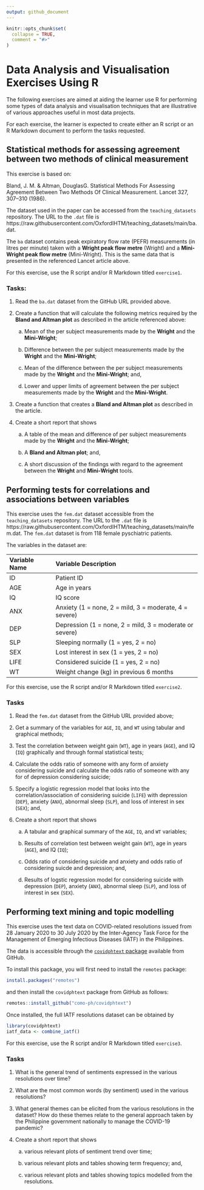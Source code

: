 ```yaml
---
output: github_document
---
```


<!-- README.md is generated from README.Rmd. Please edit that file -->

```r
knitr::opts_chunk$set(
  collapse = TRUE,
  comment = "#>"
)
```

# Data Analysis and Visualisation Exercises Using R

<!-- badges: start -->
<!-- badges: end -->

The following exercises are aimed at aiding the learner use R for performing some types of data analysis and visualisation techniques that are illustrative of various approaches useful in most data projects.

For each exercise, the learner is expected to create either an R script or an R Markdown document to perform the tasks requested.

## Statistical methods for assessing agreement between two methods of clinical measurement

This exercise is based on:

Bland, J. M. & Altman, DouglasG. Statistical Methods For Assessing Agreement Between Two Methods Of Clinical Measurement.  Lancet 327, 307–310 (1986).

The dataset used in the paper can be accessed from the `teaching_datasets` repository. The URL to the `.dat` file is https://raw.githubusercontent.com/OxfordIHTM/teaching_datasets/main/ba.dat.

The `ba` dataset contains peak expiratory flow rate (PEFR) measurements (in litres per minute) taken with a **Wright peak flow metre** (Wright) and a **Mini-Wright peak flow metre** (Mini-Wright). This is the same data that is presented in the referenced Lancet article above.

For this exercise, use the R script and/or R Markdown titled `exercise1`.

### Tasks:

1. Read the `ba.dat` dataset from the GitHub URL provided above.

2. Create a function that will calculate the following metrics required by the **Bland and Altman plot** as described in the article referenced above:

    a. Mean of the per subject measurements made by the **Wright** and the **Mini-Wright**;
    
    b. Difference between the per subject measurements made by the **Wright** and the **Mini-Wright**;
    
    c. Mean of the difference between the per subject measurements made by the **Wright** and the **Mini-Wright**; and,
    
    d. Lower and upper limits of agreement between the per subject measurements made by the **Wright** and the **Mini-Wright**.
    
3. Create a function that creates a **Bland and Altman plot** as described in the article.

4. Create a short report that shows

    a. A table of the mean and difference of per subject measurements made by the **Wright** and the **Mini-Wright**;
    
    b. A **Bland and Altman plot**; and,
    
    c. A short discussion of the findings with regard to the agreement between the **Wright** and **Mini-Wright** tools.
    

## Performing tests for correlations and associations between variables

This exercise uses the `fem.dat` dataset accessible from the `teaching_datasets` repository. The URL to the `.dat` file is https://raw.githubusercontent.com/OxfordIHTM/teaching_datasets/main/fem.dat. The `fem.dat` dataset is from 118 female pyschiatric patients.

The variables in the dataset are:

**Variable Name** | **Variable Description**
:--- | :---
ID | Patient ID
AGE | Age in years
IQ | IQ score
ANX | Anxiety (1 = none, 2 = mild, 3 = moderate, 4 = severe)
DEP | Depression (1 = none, 2 = mild, 3 = moderate or severe)
SLP | Sleeping normally (1 = yes, 2 = no)
SEX |	Lost interest in sex (1 = yes, 2 = no)
LIFE | Considered suicide (1 = yes, 2 = no)
WT | Weight change (kg) in previous 6 months

For this exercise, use the R script and/or R Markdown titled `exercise2`.

### Tasks

1. Read the `fem.dat` dataset from the GitHub URL provided above;

2. Get a summary of the variables for `AGE`, `IQ`, and `WT` using tabular and graphical methods;

3. Test the correlation between weight gain (`WT`), age in years (`AGE`), and IQ (`IQ`) graphically and through formal statistical tests;

4. Calculate the odds ratio of someone with any form of anxiety considering suicide and calculate the odds ratio of someone with any for of depression considering suicide;

6. Specify a logistic regression model that looks into the correlation/association of considering suicide (`LIFE`) with depression (`DEP`), anxiety (`ANX`), abnormal sleep (`SLP`), and loss of interest in sex (`SEX`); and,

7. Create a short report that shows

    a. A tabular and graphical summary of the `AGE`, `IQ`, and `WT` variables;
    
    b. Results of correlation test between weight gain (`WT`), age in years (`AGE`), and IQ (`IQ`);
    
    c. Odds ratio of considering suicide and anxiety and odds ratio of considering suicde and depression; and,
    
    d. Results of logstic regression model for considering suicide with depression (`DEP`), anxiety (`ANX`), abnormal sleep (`SLP`), and loss of interest in sex (`SEX`).


## Performing text mining and topic modelling

This exercise uses the text data on COVID-related resolutions issued from 28 January 2020 to 30 July 2020 by the Inter-Agency Task Force for the Management of Emerging Infectious Diseases (IATF) in the Philippines.

The data is accessible through the [`covidphtext` package](https://github.com/como-ph/covidphtext) available from GitHub.

To install this package, you will first need to install the `remotes` package:

```R
install.packages("remotes")
```

and then install the `covidphtext` package from GitHub as follows:

```R
remotes::install_github("como-ph/covidphtext")
```

Once installed, the full IATF resolutions dataset can be obtained by

```R
library(covidphtext)
iatf_data <- combine_iatf()
```

For this exercise, use the R script and/or R Markdown titled `exercise3`.

### Tasks

1. What is the general trend of sentiments expressed in the various resolutions over time?

2. What are the most common words (by sentiment) used in the various resolutions?

3. What general themes can be elicited from the various resolutions in the dataset? How do these themes relate to the general approach taken by the Philippine government nationally to manage the COVID-19 pandemic?

4. Create a short report that shows

    a. various relevant plots of sentiment trend over time;
    
    b. various relevant plots and tables showing term frequency; and,
    
    c. various relevant plots and tables showing topics modelled from the resolutions.
    






  